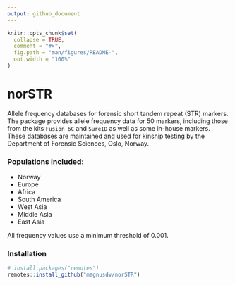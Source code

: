 ```yaml
---
output: github_document
---
```


<!-- README.md is generated from README.Rmd. Please edit that file -->

```r
knitr::opts_chunk$set(
  collapse = TRUE,
  comment = "#>",
  fig.path = "man/figures/README-",
  out.width = "100%"
)
```

# norSTR

<!-- badges: start -->
<!-- badges: end -->

Allele frequency databases for forensic short tandem repeat (STR) markers. The package provides allele frequency data for 50 markers, including those from the kits `Fusion 6C` and `SureID` as well as some in-house markers.
These databases are maintained and used for kinship testing by the Department of Forensic Sciences, Oslo, Norway.

### Populations included:

- Norway
- Europe
- Africa
- South America
- West Asia
- Middle Asia
- East Asia

All frequency values use a minimum threshold of 0.001.

### Installation

```r
# install.packages("remotes")
remotes::install_github("magnusdv/norSTR")
```
